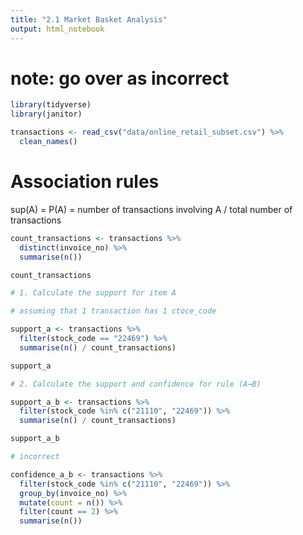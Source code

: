 ```yaml
---
title: "2.1 Market Basket Analysis"
output: html_notebook
---
```


# note: go over as incorrect

```r
library(tidyverse)
library(janitor)

transactions <- read_csv("data/online_retail_subset.csv") %>% 
  clean_names()
```

# Association rules

sup(A) = P(A) = number of transactions involving A / total number of transactions

```r
count_transactions <- transactions %>% 
  distinct(invoice_no) %>% 
  summarise(n())

count_transactions

# 1. Calculate the support for item A

# assuming that 1 transaction has 1 ctoce_code

support_a <- transactions %>% 
  filter(stock_code == "22469") %>% 
  summarise(n() / count_transactions)

support_a

# 2. Calculate the support and confidence for rule (A→B)

support_a_b <- transactions %>% 
  filter(stock_code %in% c("21110", "22469")) %>% 
  summarise(n() / count_transactions)

support_a_b

# incorrect

confidence_a_b <- transactions %>% 
  filter(stock_code %in% c("21110", "22469")) %>% 
  group_by(invoice_no) %>% 
  mutate(count = n()) %>% 
  filter(count == 2) %>% 
  summarise(n())




```



